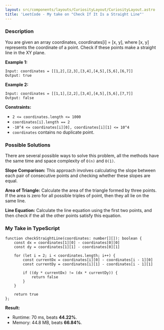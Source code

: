 ```yaml
---
layout: src/components/layouts/CuriosityLayout/CuriosityLayout.astro
title: 'LeetCode - My take on "Check If It Is a Straight Line"'
---
```


### Description

You are given an array coordinates, coordinates[i] = [x, y], where [x, y] represents the coordinate of a point. Check if these points make a straight line in the XY plane.

**Example 1:**

```
Input: coordinates = [[1,2],[2,3],[3,4],[4,5],[5,6],[6,7]]
Output: true
```

**Example 2:**

```
Input: coordinates = [[1,1],[2,2],[3,4],[4,5],[5,6],[7,7]]
Output: false
```

**Constraints:**

* `2 <= coordinates.length <= 1000`
* `coordinates[i].length == 2`
* `-10^4 <= coordinates[i][0], coordinates[i][1] <= 10^4`
* `coordinates` contains no duplicate point.

### Possible Solutions

There are several possible ways to solve this problem, all the methods have the same time and space complexity of `O(n)` and `O(1)`.

**Slope Comparison:** This approach involves calculating the slope between each pair of consecutive points and checking whether these slopes are equal.

**Area of Triangle:** Calculate the area of the triangle formed by three points. If the area is zero for all possible triples of point, then they all lie on the same line.

**Line Equation:** Calculate the line equation using the first two points, and then check if the all the other points satisfy this equation.

### My Take in TypeScript

```
function checkStraightLine(coordinates: number[][]): boolean {
    const dx = coordinates[1][0] - coordinates[0][0]
    const dy = coordinates[1][1] - coordinates[0][1]

    for (let i = 2; i < coordinates.length; i++) {
        const currentDx = coordinates[i][0] - coordinates[i - 1][0]
        const currentDy = coordinates[i][1] - coordinates[i - 1][1]

        if ((dy * currentDx) != (dx * currentDy)) {
            return false
        }
    }

    return true
};
```

**Result:**

- Runtime: 70 ms, beats **44.22%**.
- Memory: 44.8 MB, beats **66.84%**.
